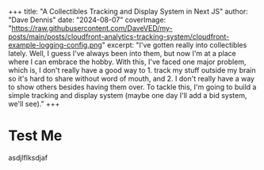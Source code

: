 +++
title: "A Collectibles Tracking and Display System in Next JS"
author: "Dave Dennis"
date: "2024-08-07"
coverImage: "https://raw.githubusercontent.com/DaveVED/my-posts/main/posts/cloudfront-analytics-tracking-system/cloudfront-example-logging-config.png"
excerpt: "I've gotten really into collectibles lately. Well, I guess I've always been into them, but now I'm at a place where I can embrace the hobby. With this, I've faced one major problem, which is, I don't really have a good way to 1. track my stuff outside my brain so it's hard to share without word of mouth, and 2. I don't really have a way to show others besides having them over. To tackle this, I'm going to build a simple tracking and display system (maybe one day I'll add a bid system, we'll see)."
+++

# Test Me

asdjlflksdjaf
